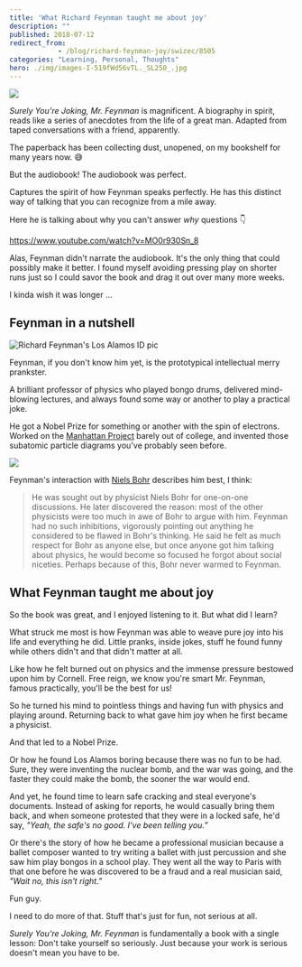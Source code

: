 ```yaml
---
title: 'What Richard Feynman taught me about joy'
description: ""
published: 2018-07-12
redirect_from: 
            - /blog/richard-feynman-joy/swizec/8505
categories: "Learning, Personal, Thoughts"
hero: ./img/images-I-519fWd56vTL._SL250_.jpg
---
```

[![](./img/images-I-519fWd56vTL._SL250_.jpg)](https://www.amazon.com/Surely-Feynman-Adventures-Curious-Character/dp/0393316041/ref=as_li_ss_il?ie=UTF8&linkCode=li3&tag=ageewitahat-20&linkId=a839c1f710af9c51c52bb3f2e405571c)



_Surely You're Joking, Mr. Feynman_ is magnificent. A biography in spirit, reads like a series of anecdotes from the life of a great man. Adapted from taped conversations with a friend, apparently.



The paperback has been collecting dust, unopened, on my bookshelf for many years now. 😅



But the audiobook! The audiobook was perfect.



Captures the spirit of how Feynman speaks perfectly. He has this distinct way of talking that you can recognize from a mile away.



Here he is talking about why you can't answer _why_ questions 👇



https://www.youtube.com/watch?v=MO0r930Sn_8



Alas, Feynman didn't narrate the audiobook. It's the only thing that could possibly make it better. I found myself avoiding pressing play on shorter runs just so I could savor the book and drag it out over many more weeks.



I kinda wish it was longer ...



## Feynman in a nutshell



![Richard Feynman's Los Alamos ID pic](./img/wikipedia-commons-thumb-e-eb-Richard_Feynman_Los_Alamos_ID_badge.jpg-440px-Richard_Feynman_Los_Alamos_ID_badge.jpg)



Feynman, if you don't know him yet, is the prototypical intellectual merry prankster.



A brilliant professor of physics who played bongo drums, delivered mind-blowing lectures, and always found some way or another to play a practical joke.



He got a Nobel Prize for something or another with the spin of electrons. Worked on the [Manhattan Project](https://en.wikipedia.org/wiki/Manhattan_Project) barely out of college, and invented those subatomic particle diagrams you've probably seen before.



![](./img/blog-wp-content-uploads-2018-07-Feynmann_Diagram_Gluon_Radiation.svg_-1024x654.png)



Feynman's interaction with [Niels Bohr](https://en.wikipedia.org/wiki/Niels_Bohr) describes him best, I think:



> He was sought out by physicist Niels Bohr for one-on-one discussions. He later discovered the reason: most of the other physicists were too much in awe of Bohr to argue with him. Feynman had no such inhibitions, vigorously pointing out anything he considered to be flawed in Bohr's thinking. He said he felt as much respect for Bohr as anyone else, but once anyone got him talking about physics, he would become so focused he forgot about social niceties. Perhaps because of this, Bohr never warmed to Feynman.



## What Feynman taught me about joy



So the book was great, and I enjoyed listening to it. But what did I learn?



What struck me most is how Feynman was able to weave pure joy into his life and everything he did. Little pranks, inside jokes, stuff he found funny while others didn't and that didn't matter at all.



Like how he felt burned out on physics and the immense pressure bestowed upon him by Cornell. Free reign, we know you're smart Mr. Feynman, famous practically, you'll be the best for us!



So he turned his mind to pointless things and having fun with physics and playing around. Returning back to what gave him joy when he first became a physicist.



And that led to a Nobel Prize.



Or how he found Los Alamos boring because there was no fun to be had. Sure, they were inventing the nuclear bomb, and the war was going, and the faster they could make the bomb, the sooner the war would end.



And yet, he found time to learn safe cracking and steal everyone's documents. Instead of asking for reports, he would casually bring them back, and when someone protested that they were in a locked safe, he'd say, _"Yeah, the safe's no good. I’ve been telling you.”_



Or there's the story of how he became a professional musician because a ballet composer wanted to try writing a ballet with just percussion and she saw him play bongos in a school play. They went all the way to Paris with that one before he was discovered to be a fraud and a real musician said, _"Wait no, this isn't right.”_



Fun guy.



I need to do more of that. Stuff that's just for fun, not serious at all.



_Surely You're Joking, Mr. Feynman_ is fundamentally a book with a single lesson: Don't take yourself so seriously. Just because your work is serious doesn't mean you have to be.